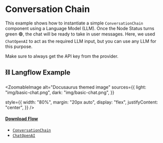 
# Conversation Chain

This example shows how to instantiate a simple `ConversationChain` component using a Language Model (LLM). Once the Node Status turns green 🟢, the chat will be ready to take in user messages. Here, we used `ChatOpenAI` to act as the required LLM input, but you can use any LLM for this purpose.

<Admonition type="info">

Make sure to always get the API key from the provider.

</Admonition>

## ⛓️ Langflow Example


<ZoomableImage
  alt="Docusaurus themed image"
  sources={{
    light: "img/basic-chat.png",
    dark: "img/basic-chat.png",
  }}

style={{
    width: "80%",
    margin: "20px auto",
    display: "flex",
    justifyContent: "center",
  }}
/>

#### <a target="\_blank" href="json_files/Basic_Chat.json" download>Download Flow</a>

<Admonition type="note" title="LangChain Components 🦜🔗">

- [`ConversationChain`](https://python.langchain.com/docs/modules/chains/)
- [`ChatOpenAI`](https://python.langchain.com/docs/modules/model_io/models/chat/integrations/openai)

</Admonition>
